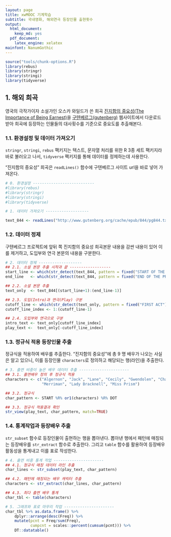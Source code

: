 ```yaml
---
layout: page
title: xwMOOC 기계학습
subtitle: 국내영화, 해외연극 등장인물 출현횟수
output:
  html_document: 
    keep_md: yes
  pdf_document:
    latex_engine: xelatex
mainfont: NanumGothic
---
```

 
``` r
source("tools/chunk-options.R")
library(rebus)
library(stringr)
library(stringi)
library(tidyverse)

```

## 1. 해외 희곡

영국의 극작가이자 소설가인 오스카 와일드가 쓴 희곡 [진지함의 중요성(The Importance of Being Earnest)](https://namu.wiki/w/%EC%A7%84%EC%A7%80%ED%95%A8%EC%9D%98%20%EC%A4%91%EC%9A%94%EC%84%B1)을 
[구텐베르그(gutenberg)](http://www.gutenberg.org/cache/epub/844/pg844.txt) 웹사이트에서 다운로드 받아 희곡에 등장하는 인물들의 대사횟수를 기준으로 중요도를 추출해본다.

### 1.1. 환경설정 및 데이터 가져오기 

`stringr`, `stringi`, `rebus` 팩키지는 텍스트, 문자열 처리를 위한 R 3종 세트 팩키지라 바로 불러오고 나서,
`tidyverse` 팩키지를 통해 데이터를 정제하는데 사용한다.

"진지함의 중요성" 희곡은 `readLines()` 함수에 구텐베르그 사이트 url을 바로 넣어 가져온다.

``` r
# 0. 환경설정 ---------------------------
#library(rebus)
#library(stringr)
#library(stringi)
#library(tidyverse)

# 1. 데이터 가져오기 -------------------

text_844 <- readLines("http://www.gutenberg.org/cache/epub/844/pg844.txt")
```

### 1.2. 데이터 정제

구텐베르그 프로젝트에 앞뒤 쪽 진지함의 중요성 희곡본문 내용을 감싼 내용이 있어 이를 제거하고, 
도입부와 연극 본문의 내용을 구분한다.

``` r

# 2. 데이터 정제 -------------------
## 2.1. 소설 본문 추출 시작과 끝 ------------------
start_line <- which(str_detect(text_844, pattern = fixed("START OF THE PROJECT")))
end_line   <- which(str_detect(text_844, pattern = fixed("END OF THE PROJECT")))

## 2.2. 소설 본문 추출
text_only  <- text_844[(start_line+1):(end_line-1)]

## 2.3. 도입(Intro)과 연극(Play) 구분
cutoff_line <- which(str_detect(text_only, pattern = fixed("FIRST ACT")))
cutoff_line_index <- 1:(cutoff_line-1)

## 2.4. 도입부와 연극으로 구분
intro_text <- text_only[cutoff_line_index]
play_text <-  text_only[-cutoff_line_index]
```

### 1.3. 정규식 적용 등장인물 추출

정규식을 적용하여 배우를 추출한다. "진지함의 중요성"에 총 9 명 배우가 나오는 사실은 알고 있으니,
이를 등장인물 `characters`로 정의하고 해당되는 행(라인)을 추출한다.

``` r
# 3. 출연 비중이 높은 배우 데이터 추출 ----------------------
## 3.1. 출연배우 정의 후 정규식 적용
characters <- c("Algernon", "Jack", "Lane", "Cecily", "Gwendolen", "Chasuble", 
                "Merriman", "Lady Bracknell", "Miss Prism")

## 3.2. 정규식
char_pattern <- START %R% or1(characters) %R% DOT

## 3.3. 정규식 적용결과 확인
str_view(play_text, char_pattern, match=TRUE)
```

### 1.4. 통계작업과 등장배우 추출

`str_subset` 함수로 등장인물이 출현하는 행을 뽑아낸다.
뽑아낸 행에서 패턴에 매칭되는 등장배우를 `str_extract` 함수로 추출한다.
그리고 `table` 함수를 활용하여 등장배우 활동성을 통계내고 이를 표로 작성한다.

``` r

# 4. 출연 비중 통계 작업 ----------------------
## 4.1. 정규식 매칭 데이터 라인 추출
char_lines <- str_subset(play_text, char_pattern)

## 4.2. 패턴에 매칭되는 배우 캐릭터 추출
characters <- str_extract(char_lines, char_pattern)

## 4.3. 최다 출연 배우 통계
char_tbl <- table(characters)

# 5. 그래프와 표로 마무리 작업 ----------------------
char_tbl %>% as.data.frame() %>% 
    dplyr::arrange(desc(Freq)) %>% 
    mutate(pcnt = Freq/sum(Freq),
           cumpcnt = scales::percent(cumsum(pcnt))) %>% 
    DT::datatable()
```
